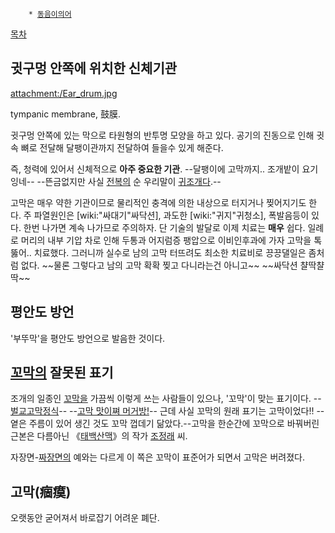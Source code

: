      * [[동음이의어]]

[[목차]]

== 귓구멍 안쪽에 위치한 신체기관 ==
attachment:/Ear_drum.jpg

tympanic membrane, 鼓膜.

귓구멍 안쪽에 있는 막으로 타원형의 반투명 모양을 하고 있다. 공기의 진동으로 인해 귓속 뼈로 전달해 달팽이관까지 전달하여 들을수 있게 해준다.

즉, 청력에 있어서 신체적으로 '''아주 중요한 기관'''. --달팽이에 고막까지.. 조개밭이 요기잉네-- --뜬금없지만 사실 [[전복]]의 순 우리말이 [[귀]]조개다.--

고막은 매우 약한 기관이므로 물리적인 충격에 의한 내상으로 터지거나 찢어지기도 한다. 주 파열원인은 [wiki:"싸대기"싸닥션], 과도한 [wiki:"귀지"귀청소], 폭발음등이 있다. 한번 나가면 계속 나가므로 주의하자.  단 기술의 발달로 이제 치료는 '''매우''' 쉽다. 일례로 머리의 내부 기압 차로 인해 두통과 어지럼증 팽압으로 이비인후과에 가자 고막을 톡 뚫어.. 치료했다. 그러니까 실수로 남의 고막 터뜨려도 최소한 치료비로 끙끙댈일은 좀처럼 없다. ~~물론 그렇다고 남의 고막 확확 찢고 다니라는건 아니고~~ ~~싸닥션 챨딱챨딱~~

== 평안도 방언 ==
'부뚜막'을 평안도 방언으로 발음한 것이다.

== [[꼬막]]의 잘못된 표기 ==
조개의 일종인 [[꼬막]]을 가끔씩 이렇게 쓰는 사람들이 있으나, '꼬막'이 맞는 표기이다. --[[벌교]]고막정식-- --[[꽈찌쭈|고막 맛이쪄 머거방!]]-- 근데 사실 꼬막의 원래 표기는 고막이었다!! --옅은 주름이 있어 생긴 것도 꼬막 껍데기 닮았다.--고막을 한순간에 꼬막으로 바꿔버린 근본은 다름아닌 《[[태백산맥]]》의 작가 [[조정래]] 씨.

자장면-[[짜장면]]의 예와는 다르게 이 쪽은 꼬막이 표준어가 되면서 고막은 버려졌다.

== 고막(痼瘼) ==
오랫동안 굳어져서 바로잡기 어려운 폐단.

